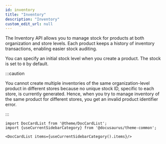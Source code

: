 ```yaml
---
id: inventory
title: "Inventory"
description: "Inventory"
custom_edit_url: null
---
```




The Inventory API allows you to manage stock for products at both organization and store levels. Each product keeps a history of inventory transactions, enabling easier stock auditing.

You can specify an initial stock level when you create a product. The stock is set to `0` by default.

:::caution 

You cannot create multiple inventories of the same organization-level product in different stores because no unique stock ID, specific to each store, is currently generated. Hence, when you try to manage inventory of the same product for different stores, you get an invalid product identifier error. 

:::




```mdx-code-block
import DocCardList from '@theme/DocCardList';
import {useCurrentSidebarCategory} from '@docusaurus/theme-common';

<DocCardList items={useCurrentSidebarCategory().items}/>
```
      